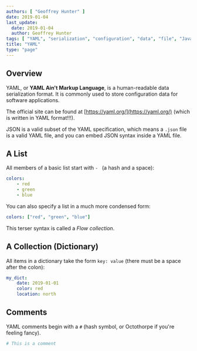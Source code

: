 ```yaml
---
authors: [ "Geoffrey Hunter" ]
date: 2019-01-04
last_update:
  date: 2019-01-04
  author: Geoffrey Hunter
tags: [ "YAML", "serialization", "configuration", "data", "file", "Javascript", "object notation" ]
title: "YAML"
type: "page"
---
```



## Overview

YAML, or **YAML Ain't Markup Language**, is a human-readable data serialization format. It is commonly used to store configuration data for software applications.

The official site can be found at [https://yaml.org/](https://yaml.org/) (which is written in YAML format!!!).

JSON is a valid subset of the YAML specification, which means a `.json` file is a valid YAML file, and you can embed JSON syntax inside a YAML file.

## A List

All members of a basic list start with `- ` (a hash and a space):

```yaml
colors:
    - red
    - green
    - blue
```

You can also specify a list in a much more condensed form:

```yaml
colors: ["red", "green", "blue"]
```

This terser syntax is called a _Flow collection_.

## A Collection (Dictionary)

All items in a dictionary take the form `key: value` (there must be a space after the colon):

```yaml
my_dict:
    date: 2019-01-01
    color: red
    location: north
```

## Comments

YAML comments begin with a `#` (hash symbol, or Octothorpe if you're feeling fancy).

```yaml
# This is a comment
```